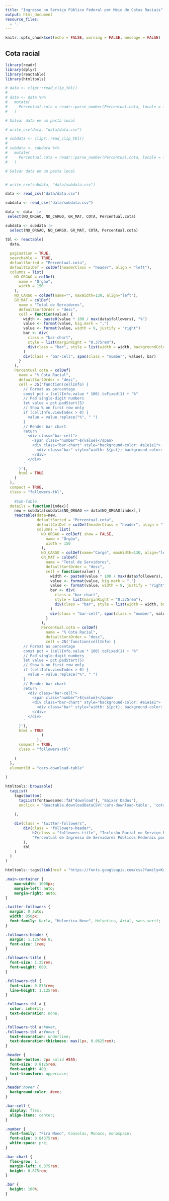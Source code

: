 ```yaml
---
title: "Ingresso no Serviço Público Federal por Meio de Cotas Raciais"
output: html_document
resource_files:
  - '.'
---
```




```r
knitr::opts_chunk$set(echo = FALSE, warning = FALSE, message = FALSE)
```

## Cota racial

```r
library(readr)
library(dplyr)
library(reactable)
library(htmltools)

# data <- clipr::read_clip_tbl()
# 
# data <- data %>%
#   mutate(
#     Percentual.cota = readr::parse_number(Percentual.cota, locale = locale(decimal_mark = ","))
#   )

# Salvar data em um pasta local

# write_csv(data, "data/data.csv")

# subdata <- clipr::read_clip_tbl()
# 
# subdata <- subdata %>%
#   mutate(
#     Percentual.cota = readr::parse_number(Percentual.cota, locale = locale(decimal_mark = ","))
#   )

# Salvar data em um pasta local


# write_csv(subdata, "data/subdata.csv")

data <- read_csv("data/data.csv") 

subdata <- read_csv("data/subdata.csv")

data <- data  |> 
 select(NO_ORGAO, NO_CARGO, GR_MAT, COTA, Percentual.cota)  

subdata <- subdata |> 
  select(NO_ORGAO, NO_CARGO, GR_MAT, COTA, Percentual.cota)

tbl <- reactable(
  data,
  
  pagination = TRUE,
  searchable =  TRUE,
  defaultSorted = "Percentual.cota",
  defaultColDef = colDef(headerClass = "header", align = "left"),
  columns = list(
    NO_ORGAO = colDef(
      name = "Órgão",
      width = 150
    ),
    NO_CARGO = colDef(name="", maxWidth=130, align="left"),
    GR_MAT = colDef(
      name = "Total de Servidores",
      defaultSortOrder = "desc",
      cell = function(value) {
        width <- paste0(value * 100 / max(data$followers), "%")
        value <- format(value, big.mark = ",")
        value <- format(value, width = 9, justify = "right")
        bar <- div(
          class = "bar-chart",
          style = list(marginRight = "0.375rem"),
          div(class = "bar", style = list(width = width, backgroundColor = "#3fc1c9"))
        )
        div(class = "bar-cell", span(class = "number", value), bar)
      }
    ),
    Percentual.cota = colDef(
      name = "% Cota Racial",
      defaultSortOrder = "desc",
      cell = JS('function(cellInfo) {
        // Format as percentage
        const pct = (cellInfo.value * 100).toFixed(1) + "%"
        // Pad single-digit numbers
        let value = pct.padStart(5)
        // Show % on first row only
        if (cellInfo.viewIndex > 0) {
          value = value.replace("%", " ")
        }
        // Render bar chart
        return `
          <div class="bar-cell">
            <span class="number">${value}</span>
            <div class="bar-chart" style="background-color: #e1e1e1">
              <div class="bar" style="width: ${pct}; background-color: #fc5185"></div>
            </div>
          </div>
        `
      }'),
      html = TRUE
    )
  ),
  compact = TRUE,
  class = "followers-tbl",
  
    #Sub-Table
  details = function(index){
    new = subdata[subdata$NO_ORGAO == data$NO_ORGAO[index],]
    reactable(data=new,
              defaultSorted = "Percentual.cota",
              defaultColDef = colDef(headerClass = "header", align = "left"),
              columns = list(
                NO_ORGAO = colDef( show = FALSE,
                  name = "Órgão",
                  width = 150
                ),
                NO_CARGO = colDef(name="Cargo", maxWidth=130, align="left"),
                GR_MAT = colDef(
                  name = "Total de Servidores",
                  defaultSortOrder = "desc",
                  cell = function(value) {
                    width <- paste0(value * 100 / max(data$followers), "%")
                    value <- format(value, big.mark = ",")
                    value <- format(value, width = 9, justify = "right")
                    bar <- div(
                      class = "bar-chart",
                      style = list(marginRight = "0.375rem"),
                      div(class = "bar", style = list(width = width, backgroundColor = "#3fc1c9"))
                    )
                    div(class = "bar-cell", span(class = "number", value), bar)
                  }
                ),
                Percentual.cota = colDef(
                  name = "% Cota Racial",
                  defaultSortOrder = "desc",
                  cell = JS('function(cellInfo) {
        // Format as percentage
        const pct = (cellInfo.value * 100).toFixed(1) + "%"
        // Pad single-digit numbers
        let value = pct.padStart(5)
        // Show % on first row only
        if (cellInfo.viewIndex > 0) {
          value = value.replace("%", " ")
        }
        // Render bar chart
        return `
          <div class="bar-cell">
            <span class="number">${value}</span>
            <div class="bar-chart" style="background-color: #e1e1e1">
              <div class="bar" style="width: ${pct}; background-color: #fc5185"></div>
            </div>
          </div>
        `
      }'),
      html = TRUE
                )
              ),
      compact = TRUE,
      class = "followers-tbl"
      
    )
  }, 
  elementId = "cars-download-table"
  
)

htmltools::browsable(
  tagList(
    tags$button(
      tagList(fontawesome::fa("download"), "Baixar Dados"),
      onclick = "Reactable.downloadDataCSV('cars-download-table', 'cotas.csv')"

    ),
    
    div(class = "twitter-followers",
        div(class = "followers-header",
            h2(class = "followers-title", "Inclusão Racial no Serviço Público Federal: Análise das Cotas Raciais nos Concursos"),
            "Percentual de Ingresso de Servidores Públicos Federais por Meio de Cotas Raciais a partir de novembro de 2023"
        ),
        tbl
    )
  )
)
```


```r
htmltools::tags$link(href = "https://fonts.googleapis.com/css?family=Karla:400,700|Fira+Mono&display=fallback", rel = "stylesheet")
```


```css

.main-container {
    max-width: 1000px;
    margin-left: auto;
    margin-right: auto;
}

.twitter-followers {
  margin: 0 auto;
  width: 850px;
  font-family: Karla, "Helvetica Neue", Helvetica, Arial, sans-serif;
}

.followers-header {
  margin: 1.125rem 0;
  font-size: 1rem;
}

.followers-title {
  font-size: 1.25rem;
  font-weight: 600;
}

.followers-tbl {
  font-size: 0.875rem;
  line-height: 1.125rem;
}

.followers-tbl a {
  color: inherit;
  text-decoration: none;
}

.followers-tbl a:hover,
.followers-tbl a:focus {
  text-decoration: underline;
  text-decoration-thickness: max(1px, 0.0625rem);
}

.header {
  border-bottom: 2px solid #555;
  font-size: 0.8125rem;
  font-weight: 400;
  text-transform: uppercase;
}

.header:hover {
  background-color: #eee;
}

.bar-cell {
  display: flex;
  align-items: center;
}

.number {
  font-family: "Fira Mono", Consolas, Monaco, monospace;
  font-size: 0.84375rem;
  white-space: pre;
}

.bar-chart {
  flex-grow: 1;
  margin-left: 0.375rem;
  height: 0.875rem;
}

.bar {
  height: 100%;
}
```

